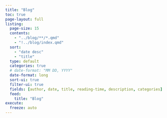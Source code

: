 ```yaml
---
title: "Blog"
toc: true
page-layout: full
listing:
  page-size: 15
  contents:
    - "../blog/**/*.qmd"
    - "!../blog/index.qmd"
  sort:
    - "date desc"
    - "title"
  type: default
  categories: true
  # date-format: "MM DD, YYYY"
  date-format: long
  sort-ui: true
  filter-ui: true
  fields: [author, date, title, reading-time, description, categories]
  feed:
    title: "Blog"
execute:
  freeze: auto
---
```


